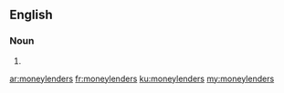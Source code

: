 ==English==

===Noun===
{{head|en}}

# {{plural of|moneylender}}

[[ar:moneylenders]]
[[fr:moneylenders]]
[[ku:moneylenders]]
[[my:moneylenders]]